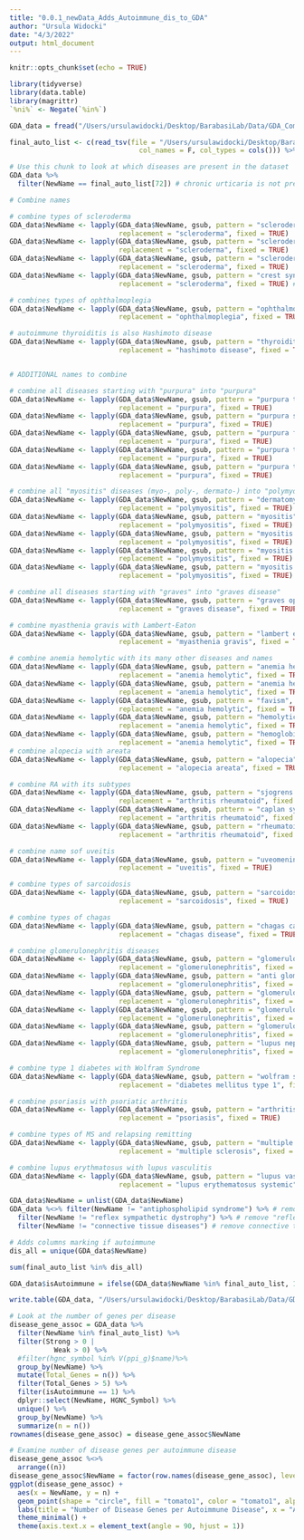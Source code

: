 ```yaml
---
title: "0.0.1_newData_Adds_Autoimmune_dis_to_GDA"
author: "Ursula Widocki"
date: "4/3/2022"
output: html_document
---
```


```r
knitr::opts_chunk$set(echo = TRUE)
```

```r
library(tidyverse)
library(data.table)
library(magrittr)
`%ni%` <- Negate(`%in%`)
```

```r
GDA_data = fread("/Users/ursulawidocki/Desktop/BarabasiLab/Data/GDA_Complete_04042022.csv")

final_auto_list <- c(read_tsv(file = "/Users/ursulawidocki/Desktop/BarabasiLab/Data/autoimmune_disease_naming_scheme.txt", 
                                col_names = F, col_types = cols())) %>% unlist()
```

```r
# Use this chunk to look at which diseases are present in the dataset
GDA_data %>% 
  filter(NewName == final_auto_list[72]) # chronic urticaria is not present, change name of scleroderma
```

```r
# Combine names

# combine types of scleroderma
GDA_data$NewName <- lapply(GDA_data$NewName, gsub, pattern = "scleroderma diffuse", 
                           replacement = "scleroderma", fixed = TRUE)
GDA_data$NewName <- lapply(GDA_data$NewName, gsub, pattern = "scleroderma systemic", 
                           replacement = "scleroderma", fixed = TRUE)
GDA_data$NewName <- lapply(GDA_data$NewName, gsub, pattern = "scleroderma limited", 
                           replacement = "scleroderma", fixed = TRUE)
GDA_data$NewName <- lapply(GDA_data$NewName, gsub, pattern = "crest syndrome", 
                           replacement = "scleroderma", fixed = TRUE) # newly added

# combines types of ophthalmoplegia
GDA_data$NewName <- lapply(GDA_data$NewName, gsub, pattern = "ophthalmoplegia chronic progressive external", 
                           replacement = "ophthalmoplegia", fixed = TRUE)

# autoimmune thyroiditis is also Hashimoto disease
GDA_data$NewName <- lapply(GDA_data$NewName, gsub, pattern = "thyroiditis autoimmune", 
                           replacement = "hashimoto disease", fixed = TRUE)



```

```r
# ADDITIONAL names to combine

# combine all diseases starting with "purpura" into "purpura"
GDA_data$NewName <- lapply(GDA_data$NewName, gsub, pattern = "purpura thrombocytopenic idiopathic", 
                           replacement = "purpura", fixed = TRUE)
GDA_data$NewName <- lapply(GDA_data$NewName, gsub, pattern = "purpura schoenlein henoch", 
                           replacement = "purpura", fixed = TRUE)
GDA_data$NewName <- lapply(GDA_data$NewName, gsub, pattern = "purpura fulminans", 
                           replacement = "purpura", fixed = TRUE)
GDA_data$NewName <- lapply(GDA_data$NewName, gsub, pattern = "purpura thrombocytopenic", 
                           replacement = "purpura", fixed = TRUE)
GDA_data$NewName <- lapply(GDA_data$NewName, gsub, pattern = "purpura thrombocytopenic idiopathic", 
                           replacement = "purpura", fixed = TRUE)

# combine all "myositis" diseases (myo-, poly-, dermato-) into "polymyositis
GDA_data$NewName <- lapply(GDA_data$NewName, gsub, pattern = "dermatomyositis", 
                           replacement = "polymyositis", fixed = TRUE)
GDA_data$NewName <- lapply(GDA_data$NewName, gsub, pattern = "myositis", 
                           replacement = "polymyositis", fixed = TRUE)
GDA_data$NewName <- lapply(GDA_data$NewName, gsub, pattern = "myositis inclusion body", 
                           replacement = "polymyositis", fixed = TRUE)
GDA_data$NewName <- lapply(GDA_data$NewName, gsub, pattern = "myositis ossificans", 
                           replacement = "polymyositis", fixed = TRUE)
GDA_data$NewName <- lapply(GDA_data$NewName, gsub, pattern = "myositis ossificans", 
                           replacement = "polymyositis", fixed = TRUE)

# combine all diseases starting with "graves" into "graves disease"
GDA_data$NewName <- lapply(GDA_data$NewName, gsub, pattern = "graves ophthalmopathy", 
                           replacement = "graves disease", fixed = TRUE)

# combine myasthenia gravis with Lambert-Eaton
GDA_data$NewName <- lapply(GDA_data$NewName, gsub, pattern = "lambert eaton myasthenic syndrome", 
                           replacement = "myasthenia gravis", fixed = TRUE)

# combine anemia hemolytic with its many other diseases and names
GDA_data$NewName <- lapply(GDA_data$NewName, gsub, pattern = "anemia hemolytic autoimmune", 
                           replacement = "anemia hemolytic", fixed = TRUE)
GDA_data$NewName <- lapply(GDA_data$NewName, gsub, pattern = "anemia hemolytic congenital", 
                           replacement = "anemia hemolytic", fixed = TRUE)
GDA_data$NewName <- lapply(GDA_data$NewName, gsub, pattern = "favism", 
                           replacement = "anemia hemolytic", fixed = TRUE)
GDA_data$NewName <- lapply(GDA_data$NewName, gsub, pattern = "hemolytic uremic syndrome", 
                           replacement = "anemia hemolytic", fixed = TRUE)
GDA_data$NewName <- lapply(GDA_data$NewName, gsub, pattern = "hemoglobinuria paroxysmal", 
                           replacement = "anemia hemolytic", fixed = TRUE)
# combine alopecia with areata
GDA_data$NewName <- lapply(GDA_data$NewName, gsub, pattern = "alopecia", 
                           replacement = "alopecia areata", fixed = TRUE)

# combine RA with its subtypes
GDA_data$NewName <- lapply(GDA_data$NewName, gsub, pattern = "sjogrens syndrome", 
                           replacement = "arthritis rheumatoid", fixed = TRUE)
GDA_data$NewName <- lapply(GDA_data$NewName, gsub, pattern = "caplan syndrome", 
                           replacement = "arthritis rheumatoid", fixed = TRUE)
GDA_data$NewName <- lapply(GDA_data$NewName, gsub, pattern = "rheumatoid nodule", 
                           replacement = "arthritis rheumatoid", fixed = TRUE)

# combine name sof uveitis
GDA_data$NewName <- lapply(GDA_data$NewName, gsub, pattern = "uveomeningoencephalitic syndrome", 
                           replacement = "uveitis", fixed = TRUE)

# combine types of sarcoidosis
GDA_data$NewName <- lapply(GDA_data$NewName, gsub, pattern = "sarcoidosis pulmonary", 
                           replacement = "sarcoidosis", fixed = TRUE)

# combine types of chagas
GDA_data$NewName <- lapply(GDA_data$NewName, gsub, pattern = "chagas cardiomyopathy", 
                           replacement = "chagas disease", fixed = TRUE)

# combine glomerulonephritis diseases
GDA_data$NewName <- lapply(GDA_data$NewName, gsub, pattern = "glomerulonephritis iga", 
                           replacement = "glomerulonephritis", fixed = TRUE)
GDA_data$NewName <- lapply(GDA_data$NewName, gsub, pattern = "anti glomerular basement membrane disease", 
                           replacement = "glomerulonephritis", fixed = TRUE)
GDA_data$NewName <- lapply(GDA_data$NewName, gsub, pattern = "glomerulonephritis membranoproliferative", 
                           replacement = "glomerulonephritis", fixed = TRUE)
GDA_data$NewName <- lapply(GDA_data$NewName, gsub, pattern = "glomerulonephritis membranous", 
                           replacement = "glomerulonephritis", fixed = TRUE)
GDA_data$NewName <- lapply(GDA_data$NewName, gsub, pattern = "glomerulosclerosis focal segmental", 
                           replacement = "glomerulonephritis", fixed = TRUE)
GDA_data$NewName <- lapply(GDA_data$NewName, gsub, pattern = "lupus nephritis", 
                           replacement = "glomerulonephritis", fixed = TRUE)

# combine type 1 diabetes with Wolfram Syndrome
GDA_data$NewName <- lapply(GDA_data$NewName, gsub, pattern = "wolfram syndrome", 
                           replacement = "diabetes mellitus type 1", fixed = TRUE)

# combine psoriasis with psoriatic arthritis
GDA_data$NewName <- lapply(GDA_data$NewName, gsub, pattern = "arthritis psoriatic", 
                           replacement = "psoriasis", fixed = TRUE)

# combine types of MS and relapsing remitting
GDA_data$NewName <- lapply(GDA_data$NewName, gsub, pattern = "multiple sclerosis relapsing remitting", 
                           replacement = "multiple sclerosis", fixed = TRUE)

# combine lupus erythmatosus with lupus vasculitis
GDA_data$NewName <- lapply(GDA_data$NewName, gsub, pattern = "lupus vasculitis central nervous system", 
                           replacement = "lupus erythematosus systemic", fixed = TRUE)

GDA_data$NewName = unlist(GDA_data$NewName)
GDA_data %<>% filter(NewName != "antiphospholipid syndrome") %>% # remove "antiphospholipid syndrome"
  filter(NewName != "reflex sympathetic dystrophy") %>% # remove "reflex sympathetic dystrophy"
  filter(NewName != "connective tissue diseases") # remove connective tissue diseases
```


```r
# Adds columns marking if autoimmune
dis_all = unique(GDA_data$NewName)

sum(final_auto_list %in% dis_all)

GDA_data$isAutoimmune = ifelse(GDA_data$NewName %in% final_auto_list, 1, 0)
```

```r
write.table(GDA_data, "/Users/ursulawidocki/Desktop/BarabasiLab/Data/GDA_auto_new2.tsv", sep = "\t", row.names = T, col.names = T)
```

```r
# Look at the number of genes per disease
disease_gene_assoc = GDA_data %>%
  filter(NewName %in% final_auto_list) %>%
  filter(Strong > 0 | 
           Weak > 0) %>%
  #filter(hgnc_symbol %in% V(ppi_g)$name)%>% 
  group_by(NewName) %>%
  mutate(Total_Genes = n()) %>%
  filter(Total_Genes > 5) %>%
  filter(isAutoimmune == 1) %>%
  dplyr::select(NewName, HGNC_Symbol) %>%
  unique() %>%
  group_by(NewName) %>%
  summarize(n = n())
rownames(disease_gene_assoc) = disease_gene_assoc$NewName

# Examine number of disease genes per autoimmune disease
disease_gene_assoc %<>%
  arrange((n))
disease_gene_assoc$NewName = factor(row.names(disease_gene_assoc), levels = row.names(disease_gene_assoc))
ggplot(disease_gene_assoc) +
  aes(x = NewName, y = n) +
  geom_point(shape = "circle", fill = "tomato1", color = "tomato1", alpha = 0.4) +
  labs(title = "Number of Disease Genes per Autoimmune Disease", x = "Autoimmune Disease", y = "Number of Disease Genes") +
  theme_minimal() +
  theme(axis.text.x = element_text(angle = 90, hjust = 1))
```















